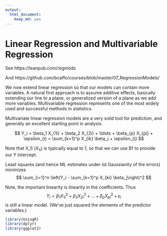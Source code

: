 ```yaml
---
output: 
  html_document: 
    keep_md: yes
---
```

# Linear Regression and Multivariable Regression

See https://leanpub.com/regmods

And https://github.com/bcaffo/courses/blob/master/07_RegressionModels/


We now extend linear regression so that our models can contain more variables. A natural first approach is to assume additive effects, basically extending our line to a plane, or generalized version of a plane as we add more variables. Multivariable regression represents one of the most widely used and successful methods in statistics.

Multivariate linear regression models are a very solid tool for prediction, and generally an excellent starting point in analysis.

$$ Y_i = \beta_1 X_{1i} + \beta_2 X_{2i} + \ldots + \beta_{p} X_{pi} + \epsilon_{i} = \sum_{k=1}^p X_{ik} \beta_j + \epsilon_{i} $$

Note that X_1i ($X_{1i}$) is typically equal to 1, so that we can use B1 to provide our Y intercept.

Least squares (and hence ML estimates under iid Gaussianity of the errors) minimizes $$ \sum_{i=1}^n \left(Y_i - \sum_{k=1}^p X_{ki} \beta_j\right)^2 $$

Note, the important linearity is linearity in the coefficients. Thus $$ Y_i = \beta_1 X_{1i}^2 + \beta_2 X_{2i}^2 + \ldots + \beta_{p} X_{pi}^2 + \epsilon_{i} $$ is still a linear model. (We've just squared the elements of the predictor variables.)


```r
library(UsingR)
library(dplyr)
library(ggplot2)
```


